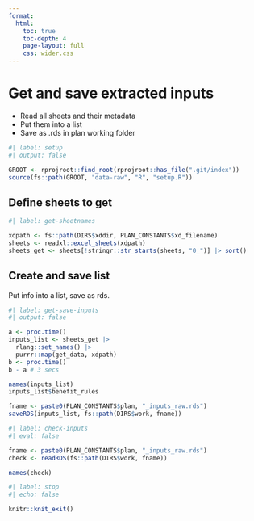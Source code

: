 ```yaml
---
format:
  html:
    toc: true
    toc-depth: 4
    page-layout: full
    css: wider.css
---    
```


# Get and save extracted inputs

-   Read all sheets and their metadata
-   Put them into a list
-   Save as .rds in plan working folder

```r
#| label: setup
#| output: false

GROOT <- rprojroot::find_root(rprojroot::has_file(".git/index"))
source(fs::path(GROOT, "data-raw", "R", "setup.R"))

```


## Define sheets to get

```r
#| label: get-sheetnames

xdpath <- fs::path(DIRS$xddir, PLAN_CONSTANTS$xd_filename)
sheets <- readxl::excel_sheets(xdpath)
sheets_get <- sheets[!stringr::str_starts(sheets, "0_")] |> sort()

```


## Create and save list

Put info into a list, save as rds.

```r
#| label: get-save-inputs
#| output: false

a <- proc.time()
inputs_list <- sheets_get |>
  rlang::set_names() |>
  purrr::map(get_data, xdpath)
b <- proc.time()
b - a # 3 secs

names(inputs_list)
inputs_list$benefit_rules

fname <- paste0(PLAN_CONSTANTS$plan, "_inputs_raw.rds")
saveRDS(inputs_list, fs::path(DIRS$work, fname))

```

```r
#| label: check-inputs
#| eval: false

fname <- paste0(PLAN_CONSTANTS$plan, "_inputs_raw.rds")
check <- readRDS(fs::path(DIRS$work, fname))

names(check)

```


```r
#| label: stop
#| echo: false

knitr::knit_exit()
```

